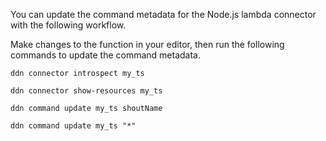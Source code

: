 You can update the command metadata for the Node.js lambda connector with the following workflow.

Make changes to the function in your editor, then run the following commands to update the command metadata.

```ddn title="Use the DDN CLI to introspect your connector:"
ddn connector introspect my_ts
```

```ddn title="Show the resources discovered from your connector:"
ddn connector show-resources my_ts
```

```ddn title="Then, update your command:"
ddn command update my_ts shoutName
```

```ddn title="Or, update all commands:"
ddn command update my_ts "*"
```
